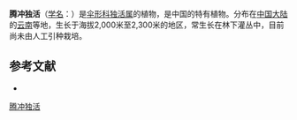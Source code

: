 {{NoteTA|G1=LS}}
{{Speciesbox
| name = 腾冲独活
| status = 
| status_system = 
| image = 
| genus = Heracleum
| species = stenopteroides
| authority = Fedde ex Wolff
}}

'''腾冲独活'''（[[学名|学名]]：{{lang|la|''Heracleum stenopteroides''}}）是[[伞形科|伞形科]][[独活属|独活属]]的植物，是中国的特有植物。分布在[[中国大陆|中国大陆]]的[[云南|云南]]等地，生长于海拔2,000米至2,300米的地区，常生长在林下灌丛中，目前尚未由人工引种栽培。

== 参考文献 ==
<div class="references-small">
* {{cite web| url =http://www.bioinfo.cn/db05/KmzwSpecies.php?action=view&id=22823| title =腾冲独活| work =《中国高等植物数据库全库》| publisher =中国科学院微生物研究所| author =昆明植物研究所| accessdate =2009-02-25| deadurl =yes| archiveurl =https://web.archive.org/web/20160305060300/http://www.bioinfo.cn/db05/KmzwSpecies.php?action=view&id=22823| archivedate =2016-03-05}}
</div>
{{Taxonbar|from=Q15231760}}

[[Category:独活属|腾冲独活]]


{{Apiales-stub}}